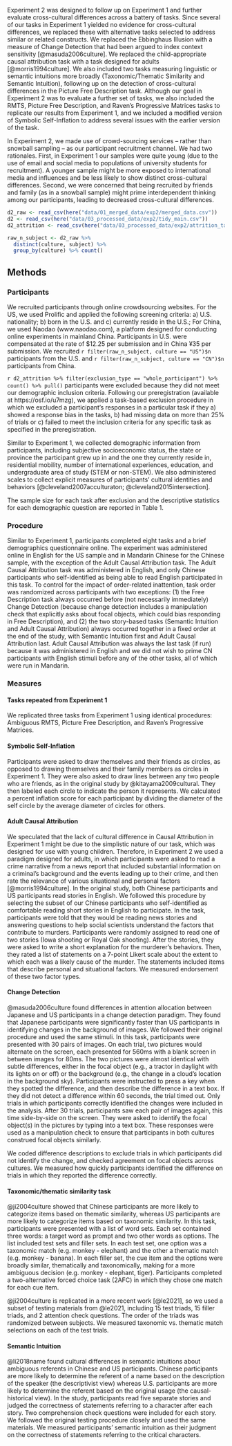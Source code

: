


Experiment 2 was designed to follow up on Experiment 1 and further evaluate cross-cultural differences across a battery of tasks. Since several of our tasks in Experiment 1 yielded no evidence for cross-cultural differences, we replaced these with alternative tasks selected to address similar or related constructs. We replaced the Ebbinghaus Illusion with a measure of Change Detection that had been argued to index context sensitivity [@masuda2006culture]. We replaced the child-appropriate causal attribution task with a task designed for adults [@morris1994culture]. We also included two tasks measuring linguistic or semantic intuitions more broadly (Taxonomic/Thematic Similarity and Semantic Intuition), following up on the detection of cross-cultural differences in the Picture Free Description task. Although our goal in Experiment 2 was to evaluate a further set of tasks, we also included the RMTS, Picture Free Description, and Raven’s Progressive Matrices tasks to replicate our results from Experiment 1, and we included a modified version of Symbolic Self-Inflation to address several issues with the earlier version of the task. 

In Experiment 2, we made use of crowd-sourcing services – rather than snowball sampling – as our participant recruitment channel. We had two rationales. First, in Experiment 1 our samples were quite young (due to the use of email and social media to populations of university students for recruitment). A younger sample might be more exposed to international media and influences and be less likely to show distinct cross-cultural differences. Second, we were concerned that being recruited by friends and family (as in a snowball sample) might prime interdependent thinking among our participants, leading to decreased cross-cultural differences. 

```r
d2_raw <- read_csv(here("data/01_merged_data/exp2/merged_data.csv"))
d2 <- read_csv(here("data/03_processed_data/exp2/tidy_main.csv"))
d2_attrition <- read_csv(here("data/03_processed_data/exp2/attrition_table.csv"))
```

```r
raw_n_subject <- d2_raw %>% 
  distinct(culture, subject) %>% 
  group_by(culture) %>% count()
```

## Methods

### Participants 

We recruited participants through online crowdsourcing websites. For the US, we used Prolific and applied the following screening criteria: a) U.S. nationality; b) born in the U.S. and c) currently reside in the U.S.; For China, we used Naodao (www.naodao.com), a platform designed for conducting online experiments in mainland China. Participants in U.S. were compensated at the rate of \$12.25 per submission and in China ¥35 per submission. We recruited `r filter(raw_n_subject, culture == "US")$n` participants from the U.S. and `r filter(raw_n_subject, culture == "CN")$n` participants from China. 

`r d2_attrition %>% filter(exclusion_type == "whole_participant") %>% count() %>% pull()` participants were excluded because they did not meet our demographic inclusion criteria. Following our preregistration (available at https://osf.io/u7mzg), we applied a task-based exclusion procedure in which we excluded a participant's responses in a particular task if they a) showed a response bias in the tasks, b) had missing data on more than 25% of trials or c) failed to meet the inclusion criteria for any specific task as specified in the preregistration. 

Similar to Experiment 1, we collected demographic information from participants, including subjective socioeconomic status, the state or province the participant grew up in and the one they currently reside in, residential mobility, number of international experiences, education, and undergraduate area of study (STEM or non-STEM). We also administered scales to collect explicit measures of participants’ cultural identities and behaviors [@cleveland2007acculturaton; @cleveland2015intersection]. 

The sample size for each task after exclusion and the descriptive statistics for each demographic question are reported in Table 1.

### Procedure 

Similar to Experiment 1, participants completed eight tasks and a brief demographics questionnaire online. The experiment was administered online in English for the US sample and in Mandarin Chinese for the Chinese sample, with the exception of the Adult Causal Attribution task. The Adult Causal Attribution task was administered in English, and only Chinese participants who self-identified as being able to read English participated in this task. To control for the impact of order-related inattention, task order was randomized across participants with two exceptions: (1) the Free Description task always occurred before (not necessarily immediately) Change Detection (because change detection includes a manipulation check that explicitly asks about focal objects, which could bias responding in Free Description), and (2) the two story-based tasks (Semantic Intuition and Adult Causal Attribution) always occurred together in a fixed order at the end of the study, with Semantic Intuition first and Adult Causal Attribution last. Adult Causal Attribution was always the last task (if run) because it was administered in English and we did not wish to prime CN participants with English stimuli before any of the other tasks, all of which were run in Mandarin.

### Measures 

#### Tasks repeated from Experiment 1

We replicated three tasks from Experiment 1 using identical procedures: Ambiguous RMTS, Picture Free Description, and Raven’s Progressive Matrices.

#### Symbolic Self-Inflation 

Participants were asked to draw themselves and their friends as circles, as opposed to drawing themselves and their family members as circles in Experiment 1. They were also asked to draw lines between any two people who are friends, as in the original study by @kitayama2009cultural. They then labeled each circle to indicate the person it represents. We calculated a percent inflation score for each participant by dividing the diameter of the self circle by the average diameter of circles for others.

#### Adult Causal Attribution 

We speculated that the lack of cultural difference in Causal Attribution in Experiment 1 might be due to the simplistic nature of our task, which was designed for use with young children. Therefore, in Experiment 2 we used a paradigm designed for adults, in which participants were asked to read a crime narrative from a news report that included substantial information on a criminal’s background and the events leading up to their crime, and then rate the relevance of various situational and personal factors [@morris1994culture]. In the original study, both Chinese participants and US participants read stories in English. We followed this procedure by selecting the subset of our Chinese participants who self-identified as comfortable reading short stories in English to participate. In the task, participants were told that they would be reading news stories and answering questions to help social scientists understand the factors that contribute to murders. Participants were randomly assigned to read one of two stories (Iowa shooting or Royal Oak shooting). After the stories, they were asked to write a short explanation for the murderer’s behaviors. Then, they rated a list of statements on a 7-point Likert scale about the extent to which each  was a likely cause of the murder. The statements included items that describe personal and situational factors. We measured endorsement of these two factor types. 

#### Change Detection 

@masuda2006culture found differences in attention allocation between Japanese and US participants in a change detection paradigm. They found that Japanese participants were significantly faster than US participants in identifying changes in the background of images. We followed their original procedure and used the same stimuli. In this task, participants were presented with 30 pairs of images. On each trial, two pictures would alternate on the screen, each presented for 560ms with a blank screen in between images for 80ms. The two pictures were almost identical with subtle differences, either in the focal object (e.g., a tractor in daylight with its lights on or off) or the background (e.g., the change in a cloud's location in the background sky). Participants were instructed to press a key when they spotted the difference, and then describe the difference in a text box. If they did not detect a difference within 60 seconds, the trial timed out. Only trials in which participants correctly identified the changes were included in the analysis. After 30 trials, participants saw each pair of images again, this time side-by-side on the screen. They were asked to identify the focal object(s) in the pictures by typing into a text box. These responses were used as a manipulation check to ensure that participants in both cultures construed focal objects similarly. 

We coded difference descriptions to exclude trials in which participants did not identify the change, and checked agreement on focal objects across cultures. We measured how quickly participants identified the difference on trials in which they reported the difference correctly.

#### Taxonomic/thematic similarity task

@ji2004culture showed that Chinese participants are more likely to categorize items based on thematic similarity, whereas US participants are more likely to categorize items based on taxonomic similarity. In this task, participants were presented with a list of word sets. Each set contained three words: a target word as prompt and two other words as options. The list included test sets and filler sets. In each test set, one option was a taxonomic match (e.g. monkey - elephant) and the other a thematic match (e.g. monkey - banana). In each filler set, the cue item and the options were broadly similar, thematically and taxonomically, making for a more ambiguous decision (e.g. monkey - elephant, tiger). Participants completed a two-alternative forced choice task (2AFC) in which they chose one match for each cue item. 

@ji2004culture is replicated in a more recent work [@le2021], so we used a subset of testing materials from @le2021, including 15 test triads, 15 filler triads, and 2 attention check questions. The order of the triads was randomized between subjects. We measured taxonomic vs. thematic match selections on each of the test trials. 


#### Semantic Intuition 

@li2018name found cultural differences in semantic intuitions about ambiguous referents in Chinese and US participants. Chinese participants are more likely to determine the referent of a name based on the description of the speaker (the descriptivist view) whereas U.S. participants are more likely to determine the referent based on the original usage (the causal-historical view). In the study, participants read five separate stories and judged the correctness of statements referring to a character after each story. Two comprehension check questions were included for each story. We followed the original testing procedure closely and used the same materials. We measured participants’ semantic intuition as their judgment on the correctness of statements referring to the critical characters. 



